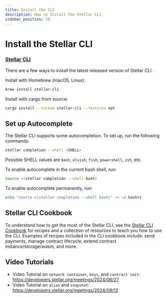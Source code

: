 ```yaml
---
title: Install the CLI
description: How to Install the Stellar CLI.
sidebar_position: 50
---
```


# Install the Stellar CLI

### [Stellar CLI](https://github.com/stellar/stellar-cli)

There are a few ways to install the latest released version of Stellar CLI.

Install with Homebrew (macOS, Linux):

```sh
brew install stellar-cli
```

Install with cargo from source:

```sh
cargo install --locked stellar-cli --features opt
```

## Set up Autocomplete

The Stellar CLI supports some autocompletion. To set up, run the following commands:

```sh
stellar completion --shell <SHELL>
```

Possible SHELL values are `bash`, `elvish`, `fish`, `powershell`, `zsh`, etc.

To enable autocomplete in the current bash shell, run:

```sh
source <(stellar completion --shell bash)
```

To enable autocomplete permanently, run:

```sh
echo "source <(stellar completion --shell bash)" >> ~/.bashrc
```

## Stellar CLI Cookbook

To understand how to get the most of the Stellar CLI, see the [Stellar CLI Cookbook](https://github.com/stellar/stellar-cli/tree/main/cookbook) for recipes and a collection of resources to teach you how to use the CLI. Examples of recipes included in the CLI cookbook include: send payments, manage contract lifecycle, extend contract instance/storage/wasm, and more.

## Video Tutorials

- Video Tutorial on `network container`, `keys`, and `contract init`: https://developers.stellar.org/meetings/2024/06/27
- Video Tutorial on `alias` and `snapshot`: https://developers.stellar.org/meetings/2024/09/12
